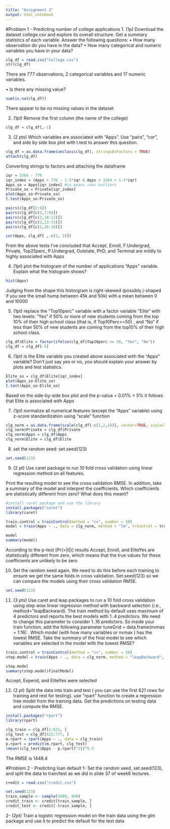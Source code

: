 ```yaml
---
title: "Assignment 3"
output: html_notebook
---
```

#Problem 1 - Predicting number of college applications
1. (1p) Download the dataset college.csv and explore its overall structure. Get a summary statistics of each
variable. Answer the following questions:
• How many observation do you have in the data?
• How many categorical and numeric variables you have in your data?

```r
clg_df = read.csv("College.csv")
str(clg_df)
```

There are 777 observations, 2 categorical variables and 17 numeric variables.

• Is there any missing value?
```r
sum(is.na(clg_df))
```
There appear to be no missing values in the dataset

2. (1pt) Remove the first column (the name of the college)
```r
clg_df = clg_df[,-1]
```

3. (2 pts) Which variables are associated with “Apps”. Use “pairs”, “cor”, and side by side box plot with
t.test to answer this question.

```r
clg_df = as.data.frame(unclass(clg_df), stringsAsFactors = TRUE)
attach(clg_df)
```
Converting strings to factors and attaching the dataframe
```r
iqr = 3264 - 776
iqr_index = (Apps > 776 - 1.5*iqr & Apps < 3264 + 1.5*iqr)
Apps_so = Apps[iqr_index] #so means sans outliers
Private_so = Private[iqr_index]
plot(Apps_so~Private_so)
t.test(Apps_so~Private_so)
```
```r
pairs(clg_df[2:6])
pairs(clg_df[c(2,7:9)])
pairs(clg_df[c(2,10:12)])
pairs(clg_df[c(2,13:15)])
pairs(clg_df[c(2,16:18)])
```

```r
cor(Apps, clg_df[ ,-c(1, 2)])
```

From the above tests I've concluded that Accept, Enroll, F.Undergrad, Private, Top25perc, P.Undergrad, Outstate, PhD, and Terminal are mildly to highly associated with Apps

4. (1pt) plot the histogram of the number of applications “Apps” variable. Explain what the histogram shows?
```r
hist(Apps)
```

Judging from the shape this historgram is right-skewed (possibly j-shaped if you see the small hump between 45k and 50k) with a mean between 0 and 10000

5. (1pt) replace the “Top10perc” variable with a factor variable “Elite” with two levels: “Yes” if 50% or more of new students coming from the top 10% of their high school class (that is, if Top10Perc>=50) , and “No” if less than 50% of new students are coming from the top10% of their high school class.

```r
clg_df$Elite = factor(ifelse(clg_df$Top10perc >= 50, "Yes", "No"))
clg_df = clg_df[-5]
```

6. (1pt) is the Elite variable you created above associated with the “Apps” variable? Don’t just say yes or no, you should explain your answer by plots and test statistics.

```r
Elite_so = clg_df$Elite[iqr_index]
plot(Apps_so~Elite_so)
t.test(Apps_so~Elite_so)
```

Based on the side-by-side box plot and the p-value = 0.01% < 5% it follows that Elite is associated with Apps

7. (1pt) normalize all numerical features (except the “Apps” variable) using z-score standardization using “scale” function
```r
clg_norm = as.data.frame(scale(clg_df[-c(1,2,18)], center=TRUE, scale=TRUE))
clg_norm$Private = clg_df$Private
clg_norm$Apps = clg_df$Apps
clg_norm$Elite = clg_df$Elite
```

8. set the random seed: set.seed(123)
```r
set.seed(123)
```

9. (2 pt) Use caret package to run 10 fold cross validation using linear regression method on all features.

Print the resulting model to see the cross validation RMSE. 
In addition, take a summary of the model and interpret the coefficients. 
Which coefficients are statistically different from zero? What does this meant?
```r
#install caret package and use the library
install.packages("caret")
library(caret)
```
```r
train.control = trainControl(method = "cv", number = 10)
model = train(Apps ~ ., data = clg_norm, method = "lm", trControl = train.control)
```
```r
model
summary(model)
```
According to the p-test [Pr(>|t|)] results Accept, Enroll, and EliteYes are statistically different from zero, which means that the true values for these coefficients are unlikely to be zero

10. Set the random seed again. We need to do this before each training to ensure we get the same folds in cross validation. Set.seed(123) so we can compare the models using their cross validation RMSE.
```r
set.seed(123)
```

11. (3 pts) Use caret and leap packages to run a 10 fold cross validation using step wise linear regression method with backward selection (i.e., method=”leapBackward). The train method by default uses maximum of 4 predictors and reports the best models with 1..4 predictors. We need to change this parameter to consider 1..16 predictors. So inside your train function, add the following parameter tuneGrid = data.frame(nvmax = 1:16) . Which model (with how many variables or nvmax ) has the lowest RMSE. Take the summary of the final model to see which variables are selected in the model with the lowest RMSE?

```r
train.control = trainControl(method = "cv", number = 10)
step.model = train(Apps ~ ., data = clg_norm, method = "leapBackward", trControl = train.control, tuneGrid = data.frame(nvmax = 1:16))
```
```r
step.model
summary(step.model$finalModel)
```
Accept, Expend, and EliteYes were selected

12. (2 pt) Split the data into train and test ( you can use the first 621 rows for training and rest for testing). use
“rpart” function to create a regression tree model from the training data. Get the predictions on testing data
and compute the RMSE.

```r
install.packages("rpart")
library(rpart)
```

```r
clg_train = clg_df[1:621, ]
clg_test = clg_df[622:777, ]
m.rpart = rpart(Apps ~ ., data = clg_train)
p.rpart = predict(m.rpart, clg_test)
(mean((clg_test$Apps - p.rpart)^2))^0.5
```
The RMSE is 1448.4

#Problem 2 - Predicting loan default
1- Set the random seed, set.seed(123), and split the data to train/test as we did in slide 37 of week6
lectures.
```r
credit = read.csv("credit.csv")
```
```r
set.seed(123)
train_sample <- sample(1000, 900)
credit_train <- credit[train_sample, ]
credit_test <- credit[-train_sample, ]
```

2- (2pt) Train a logistic regression model on the train data using the glm package and use it to predict
the default for the test data

```r

```

